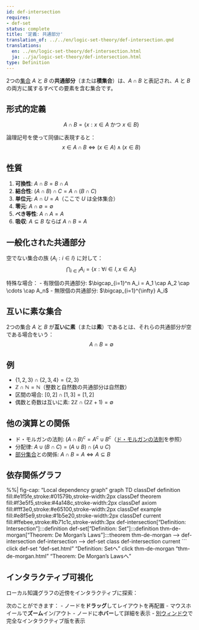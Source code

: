 ```yaml
---
id: def-intersection
requires:
- def-set
status: complete
title: '定義: 共通部分'
translation_of: ../../en/logic-set-theory/def-intersection.qmd
translations:
  en: ../en/logic-set-theory/def-intersection.html
  ja: ../ja/logic-set-theory/def-intersection.html
type: Definition
---
```


2つの[集合](def-set.qmd) $A$ と $B$ の**共通部分**（または**積集合**）は、$A \cap B$ と表記され、$A$ と $B$ の両方に属するすべての要素を含む集合です。

## 形式的定義

$$A \cap B = \{x : x \in A \text{ かつ } x \in B\}$$

論理記号を使って同値に表現すると：
$$x \in A \cap B \iff (x \in A) \land (x \in B)$$

## 性質

1. **可換性**: $A \cap B = B \cap A$
2. **結合性**: $(A \cap B) \cap C = A \cap (B \cap C)$
3. **単位元**: $A \cap U = A$（ここで $U$ は全体集合）
4. **零元**: $A \cap \emptyset = \emptyset$
5. **べき等性**: $A \cap A = A$
6. **吸収**: $A \subseteq B$ ならば $A \cap B = A$

## 一般化された共通部分

空でない集合の族 $\{A_i : i \in I\}$ に対して：
$$\bigcap_{i \in I} A_i = \{x : \forall i \in I, x \in A_i\}$$

特殊な場合：
- 有限個の共通部分: $\bigcap_{i=1}^n A_i = A_1 \cap A_2 \cap \cdots \cap A_n$
- 無限個の共通部分: $\bigcap_{i=1}^{\infty} A_i$

## 互いに素な集合

2つの集合 $A$ と $B$ が**互いに素**（または**素**）であるとは、それらの共通部分が空である場合をいう：
$$A \cap B = \emptyset$$

## 例

- $\{1, 2, 3\} \cap \{2, 3, 4\} = \{2, 3\}$
- $\mathbb{Z} \cap \mathbb{N} = \mathbb{N}$（整数と自然数の共通部分は自然数）
- 区間の場合: $[0, 2] \cap [1, 3] = [1, 2]$
- 偶数と奇数は互いに素: $2\mathbb{Z} \cap (2\mathbb{Z} + 1) = \emptyset$

## 他の演算との関係

- ド・モルガンの法則: $(A \cap B)^c = A^c \cup B^c$（[ド・モルガンの法則](thm-de-morgan.qmd)を参照）
- 分配律: $A \cup (B \cap C) = (A \cup B) \cap (A \cup C)$
- [部分集合](def-subset.qmd)との関係: $A \cap B = A \iff A \subseteq B$

## 依存関係グラフ

%%| fig-cap: "Local dependency graph"
graph TD
    classDef definition fill:#e1f5fe,stroke:#01579b,stroke-width:2px
    classDef theorem fill:#f3e5f5,stroke:#4a148c,stroke-width:2px
    classDef axiom fill:#fff3e0,stroke:#e65100,stroke-width:2px
    classDef example fill:#e8f5e9,stroke:#1b5e20,stroke-width:2px
    classDef current fill:#ffebee,stroke:#b71c1c,stroke-width:3px
    def-intersection["Definition: Intersection"]:::definition
    def-set["Definition: Set"]:::definition
    thm-de-morgan["Theorem: De Morgan's Laws"]:::theorem
    thm-de-morgan --> def-intersection
    def-intersection --> def-set
    class def-intersection current
```
    click def-set "def-set.html" "Definition: Setへ"
    click thm-de-morgan "thm-de-morgan.html" "Theorem: De Morgan's Lawsへ"

## インタラクティブ可視化

ローカル知識グラフの近傍をインタラクティブに探索：

::: {.graph-viz data-id="def-intersection" data-width="700" data-height="500"}
:::

次のことができます：
- ノードを**ドラッグ**してレイアウトを再配置
- マウスホイールで**ズーム**イン/アウト
- ノードに**ホバー**して詳細を表示
- [別ウィンドウ](../../output/interactive/def-intersection.html){target="_blank"}で完全なインタラクティブ版を表示
